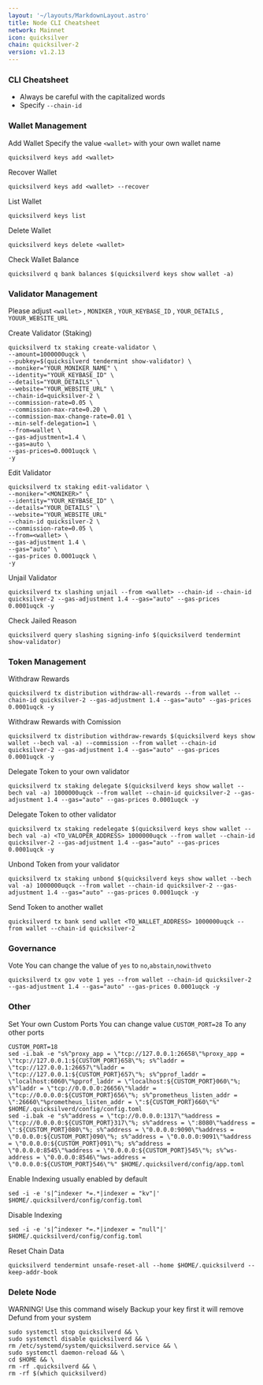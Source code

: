 ```yaml
---
layout: '~/layouts/MarkdownLayout.astro'
title: Node CLI Cheatsheet
network: Mainnet
icon: quicksilver
chain: quicksilver-2
version: v1.2.13
---
```


### CLI Cheatsheet

- Always be careful with the capitalized words
- Specify `--chain-id`

### Wallet Management

Add Wallet
Specify the value `<wallet>` with your own wallet name

```
quicksilverd keys add <wallet>
```

Recover Wallet
```
quicksilverd keys add <wallet> --recover
```

List Wallet
```
quicksilverd keys list
```

Delete Wallet
```
quicksilverd keys delete <wallet>
```

Check Wallet Balance
```
quicksilverd q bank balances $(quicksilverd keys show wallet -a)
```

### Validator Management

Please adjust `<wallet>` , `MONIKER` , `YOUR_KEYBASE_ID` , `YOUR_DETAILS` , `YOUUR_WEBSITE_URL`

Create Validator (Staking)
```
quicksilverd tx staking create-validator \
--amount=1000000uqck \
--pubkey=$(quicksilverd tendermint show-validator) \
--moniker="YOUR_MONIKER_NAME" \
--identity="YOUR_KEYBASE_ID" \
--details="YOUR_DETAILS" \
--website="YOUR_WEBSITE_URL" \
--chain-id=quicksilver-2 \
--commission-rate=0.05 \
--commission-max-rate=0.20 \
--commission-max-change-rate=0.01 \
--min-self-delegation=1 \
--from=wallet \
--gas-adjustment=1.4 \
--gas=auto \
--gas-prices=0.0001uqck \
-y
```

Edit Validator
```
quicksilverd tx staking edit-validator \
--moniker="<MONIKER>" \
--identity="YOUR_KEYBASE_ID" \
--details="YOUR_DETAILS" \
--website="YOUR_WEBSITE_URL"
--chain-id quicksilver-2 \
--commission-rate=0.05 \
--from=<wallet> \
--gas-adjustment 1.4 \
--gas="auto" \
--gas-prices 0.0001uqck \
-y
```


Unjail Validator
```
quicksilverd tx slashing unjail --from <wallet> --chain-id --chain-id quicksilver-2 --gas-adjustment 1.4 --gas="auto" --gas-prices 0.0001uqck -y
```

Check Jailed Reason
```
quicksilverd query slashing signing-info $(quicksilverd tendermint show-validator)
```

### Token Management

Withdraw Rewards
```
quicksilverd tx distribution withdraw-all-rewards --from wallet --chain-id quicksilver-2 --gas-adjustment 1.4 --gas="auto" --gas-prices 0.0001uqck -y
```

Withdraw Rewards with Comission
```
quicksilverd tx distribution withdraw-rewards $(quicksilverd keys show wallet --bech val -a) --commission --from wallet --chain-id quicksilver-2 --gas-adjustment 1.4 --gas="auto" --gas-prices 0.0001uqck -y
```

Delegate Token to your own validator
```
quicksilverd tx staking delegate $(quicksilverd keys show wallet --bech val -a) 1000000uqck --from wallet --chain-id quicksilver-2 --gas-adjustment 1.4 --gas="auto" --gas-prices 0.0001uqck -y
```

Delegate Token to other validator
```
quicksilverd tx staking redelegate $(quicksilverd keys show wallet --bech val -a) <TO_VALOPER_ADDRESS> 1000000uqck --from wallet --chain-id quicksilver-2 --gas-adjustment 1.4 --gas="auto" --gas-prices 0.0001uqck -y
```

Unbond Token from your validator
```
quicksilverd tx staking unbond $(quicksilverd keys show wallet --bech val -a) 1000000uqck --from wallet --chain-id quicksilver-2 --gas-adjustment 1.4 --gas="auto" --gas-prices 0.0001uqck -y
```

Send Token to another wallet
```
quicksilverd tx bank send wallet <TO_WALLET_ADDRESS> 1000000uqck --from wallet --chain-id quicksilver-2
```

### Governance 

Vote
You can change the value of `yes` to `no`,`abstain`,`nowithveto`

```
quicksilverd tx gov vote 1 yes --from wallet --chain-id quicksilver-2 --gas-adjustment 1.4 --gas="auto" --gas-prices 0.0001uqck -y
```

### Other

Set Your own Custom Ports
You can change value `CUSTOM_PORT=28` To any other ports
```
CUSTOM_PORT=18
sed -i.bak -e "s%^proxy_app = \"tcp://127.0.0.1:26658\"%proxy_app = \"tcp://127.0.0.1:${CUSTOM_PORT}658\"%; s%^laddr = \"tcp://127.0.0.1:26657\"%laddr = \"tcp://127.0.0.1:${CUSTOM_PORT}657\"%; s%^pprof_laddr = \"localhost:6060\"%pprof_laddr = \"localhost:${CUSTOM_PORT}060\"%; s%^laddr = \"tcp://0.0.0.0:26656\"%laddr = \"tcp://0.0.0.0:${CUSTOM_PORT}656\"%; s%^prometheus_listen_addr = \":26660\"%prometheus_listen_addr = \":${CUSTOM_PORT}660\"%" $HOME/.quicksilverd/config/config.toml
sed -i.bak -e "s%^address = \"tcp://0.0.0.0:1317\"%address = \"tcp://0.0.0.0:${CUSTOM_PORT}317\"%; s%^address = \":8080\"%address = \":${CUSTOM_PORT}080\"%; s%^address = \"0.0.0.0:9090\"%address = \"0.0.0.0:${CUSTOM_PORT}090\"%; s%^address = \"0.0.0.0:9091\"%address = \"0.0.0.0:${CUSTOM_PORT}091\"%; s%^address = \"0.0.0.0:8545\"%address = \"0.0.0.0:${CUSTOM_PORT}545\"%; s%^ws-address = \"0.0.0.0:8546\"%ws-address = \"0.0.0.0:${CUSTOM_PORT}546\"%" $HOME/.quicksilverd/config/app.toml
```

Enable Indexing usually enabled by default
```
sed -i -e 's|^indexer *=.*|indexer = "kv"|' $HOME/.quicksilverd/config/config.toml
```

Disable Indexing
```
sed -i -e 's|^indexer *=.*|indexer = "null"|' $HOME/.quicksilverd/config/config.toml
```

Reset Chain Data
```
quicksilverd tendermint unsafe-reset-all --home $HOME/.quicksilverd --keep-addr-book
```

### Delete Node

WARNING! Use this command wisely 
Backup your key first it will remove Defund from your system

```
sudo systemctl stop quicksilverd && \
sudo systemctl disable quicksilverd && \
rm /etc/systemd/system/quicksilverd.service && \
sudo systemctl daemon-reload && \
cd $HOME && \
rm -rf .quicksilverd && \
rm -rf $(which quicksilverd)
```
